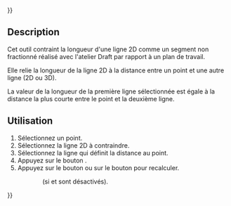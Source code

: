 {{UnfinishedDocu{{#translation:}}}}
<languages/>

{{Docnav/fr
|[[Assembly3_ConstraintLengthDifference/fr|Contrainte longueur différence]]
|[[Assembly3_ConstraintEqualLineArcLength/fr|Contrainte égalité longueur arc et ligne]]
|[[Assembly3_Workbench/fr|Assembly3]]
|IconL=Assembly_ConstraintLengthDifference.svg
|IconR=Assembly_ConstraintEqualLineArcLength.svg
|IconC=Assembly3_workbench_icon.svg
}}

{{GuiCommand/fr
|Name=Assembly3 ConstraintLengthEqualPointLineDistance
|Name/fr=Assembly3 Contrainte longueur égale distance point ligne
|Icon=Assembly_ConstraintLengthEqualPointLineDistance.svg
|Workbenches=[[Assembly3_Workbench/fr|Assembly3]]
}}

== Description ==

Cet outil contraint la longueur d'une ligne 2D comme un segment non fractionné réalisé avec l'atelier Draft par rapport à un plan de travail.

Elle relie la longueur de la ligne 2D à la distance entre un point et une autre ligne (2D ou 3D). 

La valeur de la longueur de la première ligne sélectionnée est égale à la distance la plus courte entre le point et la deuxième ligne. 

<span id="Usage"></span>
== Utilisation == 

# Sélectionnez un point.
# Sélectionnez la ligne 2D à contraindre.
# Sélectionnez la ligne qui définit la distance au point.
# Appuyez sur le bouton {{Button|[[Image:Assembly_ConstraintLengthEqualPointLineDistance.svg|16px]] [[Assembly3_ConstraintLengthEqualPointLineDistance/fr|Length Equal Point Line Distance]]}}.
# Appuyez sur le bouton {{Button|[[Image:Assembly3_workbench_icon.svg|16px]] [[Assembly3_ResolveConstraints/fr|Solve constraints]]}} ou sur le bouton {{Button|[[Image:Assembly_QuickSolve.svg|16px]] [[Assembly3_QuickSolve/fr|Quick solve]]}} pour recalculer.
:: (si {{Button|[[Image:Assembly_AutoRecompute.svg|16px]] [[Assembly3_AutoRecompute/fr|Auto recompute]]}} et {{Button|[[Image:Assembly_SmartRecompute.svg|16px]] [[Assembly3_SmartRecompute/fr|Smart recompute]]}} sont désactivés).


{{Docnav/fr
|[[Assembly3_ConstraintLengthDifference/fr|Contrainte longueur différence]]
|[[Assembly3_ConstraintEqualLineArcLength/fr|Contrainte égalité longueur arc et ligne]]
|[[Assembly3_Workbench/fr|Assembly3]]
|IconL=Assembly_ConstraintLengthDifference.svg
|IconR=Assembly_ConstraintEqualLineArcLength.svg
|IconC=Assembly3_workbench_icon.svg
}}

{{Userdocnavi{{#translation:}}}}